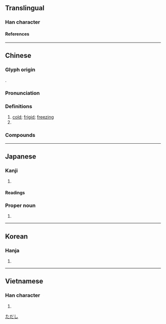 {{also|洌}}
{{character info}}
==Translingual==
{{stroke order|[[File:冽-red.png|100px]]}}

===Han character===
{{Han char|rn=15|rad=冫|as=06|sn=8|four=32100|canj=IMMNN|ids=⿰冫列}}

====References====
{{Han ref|kx=0132.150|dkj=01637|dj=0296.040|hdz=10297.020|uh=51BD}}

----

==Chinese==
{{zh-forms|alt=洌}}

===Glyph origin===
{{Han etym}}
{{Han compound|仌|alt1=冫|列|ls=psc|c1=s|t1=ice|c2=p}}.

===Pronunciation===
{{zh-pron
|m=liè
|c=lit6
|mn=lia̍t
|mc=y
|oc=y
|cat=a
}}

===Definitions===
{{zh-hanzi}}

# [[cold]]; [[frigid]]; [[freezing]]
# {{zh-alt-form|洌|[[pure]]; [[clear]]}}

===Compounds===
{{zh-der|冷冽|慄冽|冽泉|凜冽|冽冽|冽霜|凜凜冽冽|泠冽|甘冽|清冽}}

----

==Japanese==

===Kanji===
{{ja-kanji|grade=|rs=冫06}}

# {{rfdef|ja|sort=冫06}}

====Readings====
{{ja-readings
|on=れつ, れい
|kun=さむい, つめたい
}}

===Proper noun===
{{ja-pos|proper|ただし}}

# {{given name|ja|male}}

[[Category:Japanese male given names|ただし]]

----

==Korean==

===Hanja===
{{ko-hanja|렬}}

# {{rfdef|ko|sort=冫06}}

----

==Vietnamese==

===Han character===
{{vi-readings|rs=冫06|reading=liệt}}

# {{rfdef|vi|sort=冫06}}